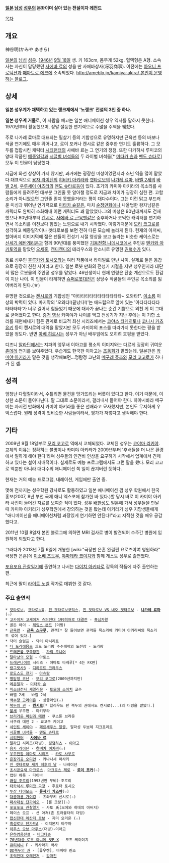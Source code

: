 '''[[일본]] [[남성]] [[성우]]의 본좌이며 살아 있는 전설이자 레전드'''


[[목차]]
== 개요 ==
神谷明(かみや あきら)

[[일본]]의 [[남성]] [[성우]]. [[1946년]] [[9월 18일]] 생. 키 163cm, 몸무게 52kg. 혈액형은 A형. 소속사는 자신이 담당했던 [[사에바 료]]의 성을 딴 사에바상사(冴羽商事). 이전에는 [[아오니 프로덕션]]과 [[떼아트로 에코]]에 소속되었다. [[http://ameblo.jp/kamiya-akira/ 본인이 운영하는 블로그]].
== 상세 ==
'''일본 성우계가 채택하고 있는 랭크제에서 '노랭크' 전설의 3인 중 하나.'''

'''일본 성우계 거물'''로, 이 사람을 빼고는 일본 애니메이션 성우 역사를 말하지 못한다. 1970년부터 활동했으며, 정말 절등한 연기력으로 수많을 주역을 꿰찼다. 

주로 나가레 료마로 대표되는 필살기 등의 기합성으로 유명하지만 근육맨 등의 바보나 색골 연기에도 매우 뛰어나고, 로이 포커나 켄시로 같은 중후한 연기도 훌륭하다. 그 모두를 접합시킨 캐릭터 [[시티헌터]]의 사에바 료는 그 연기의 정점. 또한 다카하시 루미코의 양대 작품인 [[메종일각]]과 [[시끌별 녀석들]]의 두 라이벌 녀석들[* [[미타카 슌]]과 [[멘도 슈타로]]] 모두 이 인물이 담당했다.

지금에 와선 상상이 가지 않지만, 과거에는 굉장한 미성이었던지라 소년 역을 많이 맡았다.대표적으로 [[용자 라이딘]]의 [[히비키 아키라]]와 [[겟타로보]]의 [[나가레 료마]], [[바벨 2세]]의 [[바벨 2세]], [[우루세이 야츠라]]의 [[멘도 슈타로]]등이 있다. 초기의 카미야 아키라의 목소리를 사람들에게 들려주면 대부분 그인줄 못 알아챌 정도로 지금과 차이가 굉장히 심한 편. 고함소리가 아니었으면 그인줄 믿지 못했을거라는 평이 대다수이다. 그는 이런 맑고 부드러운 미성과 뛰어난 연기력으로 [[미타카 슌]]같은, 마치 [[순정만화]]에나 나올법한 왕자님같은 캐릭터도 완벽히 소화해내 이런 캐릭터도 꽤 맡았었다.그의 미성은 90년대까지도 건재했으나 80년대부터 [[켄시로]], [[사에바 료]],[[근육맨]]같은 중후하거나 코믹한 캐릭터를 연기하면서 목소리를 이전보다 힘있는 느낌으로 내기 시작했다. 이렇기때문에 [[모리 코고로]]를 생각하고 메종일각이나 겟타로보를 보면 전혀 다른 모습에 놀라게 된다. 현재의 아저씨, 할아버지 이미지덕에 젊은 팬들이 전성기 시절 영상을 보고 놀라는 비슷한 케이스로는 [[신세기 에반게리온]]과 함께 90년대를 풍미했던 [[기동전함 나데시코]]에서 주인공 [[텐카와 아키토]]역을 맡았던 [[오세홍]], [[캔디캔디]]의 테리우스와 안소니로 유명한 [[권혁수]]가 있다.

동료 성우인 [[후루카와 토시오]]와는 여러 작품에서 라이벌로 만난 사이. 실제로 둘은 동갑으로 굉장히 친한 사이라고 한다. 일본 로봇 만화의 전성기 시절을 지낸 성우인지라 대단히 많은 로봇물의 주인공 성우를 맡았다. 46년생이니 현재 연령은 단순 계산으로도 환갑이 지난 나이. 이 인물이 타계하면 [[슈퍼로봇대전]]은 상당수 작품들의 주인공 목소리를 잃어버리게 된다.(☆)

유명한 것으로는 [[켄시로]]의 기합성인 "아타타타타타타타타타타타~ 오와타!". [[이소룡]] 이상의 박력이 있다. 마지막의 '오와타!(끝났다!)'는 애드립으로 앞에 있는 '아타타타타타타타타타'가 너무 길어서 힘들었기 때문에 대사가 끝나는 순간 기쁨으로 외친 게 이 그대로 굳어졌다고 한다. [http://www.youtube.com/watch?v=1JBg6rWDIl0 증거 영상] 카미야가 나이를 먹고 전성기가 지난 후에는 이 기합 소리를 재현해내기 힘든 관계로 비교적 최신 시리즈에서는 [[코야스 타케히토]]나 [[코니시 카츠유키]] 등이 켄시로의 대역을 맡았지만 모두 카미야의 포스를 따라가지 못한다는 평을 받았을 정도다. 반면 [[아베 히로시]]는 성우가 아닌 배우임에도 오히려 호평을 받았다.

디즈니 [[알라딘]]에서는 쟈파의 앵무새 이아고를 평소의 이미지와는 다르게 굉장히 귀여운 [[츤데레]] 연기를 보여주었다. 우습게도 한국판 이아고는 [[조동희]]가 맡았는데. 일본판은 [[카미야 아키라]]가 맡은 것을 생각해보면...명탐정 코난의 [[메구레 쥬조]]와 [[모리 코고로]]가 하나가 된 셈.
== 성격 ==
엄청난 다혈질이라서, 수틀리면 물건을 망가뜨리는 버릇이 있다고 한다. 이거 때문에, 이상한 소문이 돌아다닌다. 말 그대로 소문이라서, 걸러내서 들어야 한다. 하야시바라 메구미는 자서전 만화에서 카미야 아키라를 좋은 선배라고 묘사했지만, 본인도 무지하게 우악스럽다. 원래 성격이 엇비슷한 사람들이라서, 평가가 저렇다고 생각해야 한다.
== 기타 ==
2009년 9월 18일부로 [[모리 코고로]] 역에서 교체되었다. 교체된 성우는 [[코야마 리키야]]. 교체의 이유는 정확히는 불명이나 카미야 아키라가 2009년부터 '후배들을 더 나은 환경에서 일하게 해야 한다'라며 성우들의 인건비 인상을 요구하기 시작해서 업계에서 견제하고 있다는 설이 지배적이다. 실제로도 예능 프로그램에서도 그런 말을 했다. 모리 코고로 역뿐만 아니라 대다수의 애니메이션 쪽 일이 끊겨버린 듯하다.

현재는 거의 예능 프로그램, 내레이션, 게임에만 출연 중. 

몇해 전까지는 성우학원 강사로도 활동하였고 일본 애니메이션 겸 성우 학원에서 한국 홍보(2007, 8년 부천 국제 애니 엑스포에 참가한 바 있다.)할 당시 바로 이 카미야 아키라 사진이 들어간 자료를 보여준 적이 있다. 성우 [[배한성]]도 일본에 가서 성우들을 만날 때 카미야 아키라가 성우학원에서 강의하는 것을 봤는데 아키라가 성우 지망생들에게 "애니메이션을 애니메이션처럼 과장있게 연기하면 안된다!"라고 지적한 것을 매우 공감했다고.

2011년 10월 8일자 본인 블로그에 의하면 MRI 검사로 병이 발견되어 수주간 병원에 입원하게 되었다고 한다.

그러다가 2013년 7월 6일에 개봉한 [wiki:"극장판 은혼 완결편 요로즈야여 영원하라" 극장판 은혼]에 [[이소베 츠토무]], [[야마데라 코이치]]와 함께 게스트 성우로 출연했다.

[[포요포요 관찰일기]]에 출연하고 나서는 [[다이치 아키타로]] 감독의 작품에 자주 출연하는 편.

최근에 딸이 [[라이트 노벨]] 작가로 데뷔한 것 같다.  
=== 주요 출연작 ===
 * [[겟타로보]], [[겟타로보G]], [[진 겟타로보]]코믹스, [[진 겟타로보 VS 네오 겟타로보]] - '''[[나가레 료마]]'''(☆)
 * [[고카이저 고세이저 슈퍼전대 199히어로 대결전]] - [[흑십자왕]]
 * 골든 아이 - [[제임스 본드]] (더빙)
 * [[근육맨]] - '''[[근육 스구루]]''', 관객[* 잘 들어보면 관객들 목소리에 카미야 아키라씨의 목소리도 섞여 있다.]
 * 닥터 슬럼프 - 닥터 마시리트
 * [[더 도라에몽즈]] 괴도 도라팡 수수께끼의 도전장 - 도라팡
 * [[드래곤볼 구극장판]] - [[가릭 주니어]]
 * [[달타냥의 모험]] - 아토스
 * [[드래곤나이트]] 시리즈 - 야마토 타케루[* 4는 FX판]
 * [[랑그릿사3]] - [[디하르트 크라우스]]
 * [[로도스도 전기]] - [[아슈람]]
 * [[명탐정 코난]] - [[모리 코고로]](2009년까지만)
 * [[메존일각]] - [[미타카 슌]]
 * [[미소녀전사 세일러문]] - [[토모에 소이치]] 교수
 * 바벨 2세 - 바벨 2세
 * [[백수왕 고라이온]] - 싱클라인(☆)
 * [[북두의 권]] - '''[[켄시로]]'''[* 헐리우드 판 북두의 권에서도 켄시로(...)의 더빙을 맡았다.]
 * [[불새]] 우주편 - 마키무라
 * [[브리가둔 마린과 메란]] - 쿠스톤 브라운
 * 사쿠라 대전 2 - 쿄고쿠 케이고
 * [[세인트 세이야]] - [[페르세우스 알골]], 알파성 두브헤 지크프리트
 * [[시끌별 녀석들]] - [[멘도 슈타로]]
 * [[시티헌터]] - '''[[사에바 료]]'''
 * [[알라딘]] 시리즈(더빙), [[킹덤하츠]] - [[이아고]]
 * [[용자 라이딘]] - '''[[히비키 아키라]]'''(☆)
 * [[우주전함 야마토 시리즈]] - [[카토 사부로]]
 * [[은장기공 오디안]] - 카나나세 마사키
 * [[진 겟타로보 세계 최후의 날]] - 나레이션
 * [[초시공요새 마크로스]], [[마크로스 제로]] - '''[[로이 포커]]'''(☆)
 * 캡틴 하록 - 다이바
 * [[쾌걸 조로리]](1993년판 무비)-조로리
 * [[타카하시 루미코 극장]] - 후로타 토시오
 * [[투장 다이모스]] - '''[[류자키 카즈야]]'''(☆)
 * [[대공마룡 가이킹]] - 츠와부키 산시로(☆)
 * [[파사대성 단가이오]] - [롤 크랑](☆)
 * [[포요포요 관찰일기]] - 사토 氏(모에와 히데의 아버지)
 * 페이스 오프 - 션 아쳐(존 트라볼타의 더빙)
 * [[합신전대 메칸더 로보]] - 지미 오리온 (☆)
 * [[혹성로보 단가드A]] - 이치몬지 타쿠마
 * [[하우스 오브 마우스]](더빙)-이아고
 * [[은하영웅전설]] - [[바그다슈]]
 * [[70년대풍 로봇 아니메 겟P-X]] - 모즈 케이이치
 * [[큐티하니]] F - 키사라기 박사
 * [[DD북두의 권]] - [류우켄], 마미야 린조
 * [[초력전대 오레인저]] - [[감마진]]
